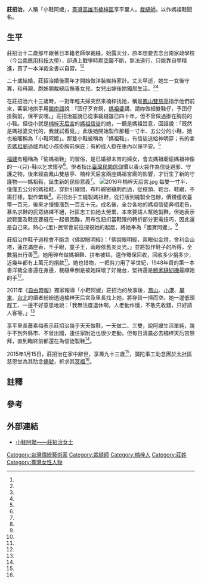 {{Infobox Person
| name   =莊招治
| nickname=小鞋阿嬤
| image     = Zhuang Zhao Zhi.jpg
| image_size     = 200px
| caption  =莊招治
| birth_date  = 約1923年
| birth_place =
| residence   ={{ROC-TW}}[[高雄市|高雄市]][[楠梓區|楠梓區]]享平里
| death_date  =2015年1月15日
| death_place ={{ROC-TW}}[[高雄市|高雄市]][[楠梓區|楠梓區]]享平里
| occupation =
|alma_mater        = 
| office = 
| term_start = 
| term_end = 
| spouse = 
| children= 
}}
{{Infobox Hokkien name
| title      = 莊招治
| hanji      = 莊招治
| poj        = Chng Chiau-tī
| hanlo      = 
| tl         = Tsng Tsiau-tī
| bp         = 
| hokkienipa = 
| lm  = 
| image      = 
| image_size = 
| caption    = 
}}
'''莊招治'''{{BD|{{Circa}}1923年{{efn|生年依据她去世时媒体报道的“享寿九十三岁”<ref name="自由時報3"/>反推获得，华人有[[虚岁|虚岁]]的传统，故生年不详，有待进一步资料确认。}}||2015年|1月15日|}}，人稱「小鞋阿嬤」，[[臺灣|臺灣]][[高雄市|高雄市]][[楠梓區|楠梓區]]享平里人，[[裁縫師|裁縫師]]，以作媽祖鞋聞名。

==生平==
莊招治十二歲那年跟著日本籍老師學裁縫，始露天分，原本想要去念台南家政學校（今[[台南應用科技大學|台南應用科技大學]]），卻遇上戰爭時期[[高雄大空襲|空襲]]不斷，無法遠行，只能靠自學精進，買了一本洋裁全書以自習。<ref name="自由時報1"/><ref name="大愛新聞"/>

二十歲結婚，莊招治婚後兩年才開始做洋裝維持家計。丈夫早逝，她生一女後守寡，和母親、胞姊開裁縫店撫養女兒。女兒出嫁後她獨居生活。<ref name="自由時報3"/><ref name="自由時報1"/>

在莊招治六十三歲時，一對年輕夫婦突然來楠梓找她，稱是[[鳳山雙慈亭|鳳山雙慈亭]]指示他們前來，客氣地拱手用[[閩南語|閩南語]]說：「囝仔歹育飼，[[媽祖婆|媽祖婆]]講，請妳做細雙鞋仔，予囝仔掛胸前，保平安哩。」{{efn|此句為[[臺語|臺語]]，意思是說孩子難教養，媽祖指示請妳做雙小鞋，讓小孩掛在胸前來保平安。}}莊招治雖說已從事裁縫雖已四十年，但不曾做過掛在胸前的小鞋。但從小就是[[楠梓天后宮|楠梓天后宮]]的[[台灣媽祖信仰|媽祖信徒]]的她，一聽是媽祖旨意，回話說：「既然是媽祖婆交代的，我就試看覓。」{{efn|臺語中「試看覓」意謂試看看。}}此後她開始製作那種一寸半、五公分的小鞋，她也被暱稱為「小鞋阿嬤」。那雙小鞋被稱為「媽祖鞋」，有信徒送給神明穿；有的拿去[[媽祖廟|媽祖廟]]過爐再給小孩掛胸前保庇；有的成人掛在車內以保平安。<ref name="自由時報1"/>

[[福建|福建]]有種稱為「偷媽祖鞋」的習俗，是已婚卻未育的婦女，會去媽祖廟偷媽祖神像的一-{只}-鞋以乞求懷孕<ref name="楊曉燕"/>。學者指出[[臺灣民間信仰|臺灣民間信仰]]慣以香火袋作為信徒避邪、守護之物，後來經由鳳山雙慈亭、楠梓天后宮兩座媽祖宮廟的影響，才衍生了新的守護物——媽祖鞋，誕生新的民俗意義<ref name="洪錦淳"/>。
[[File:2016年楠梓天后宮.jpg|thumb]]
每雙一寸半、僅僅五公分的媽祖鞋，穿針引線間，布料綿密縫刺而過，從楦頭、鞋台、鞋跟，不需打樣，製作繁瑣<ref name="大愛新聞"/>。莊招治手工縫製媽祖鞋，從打版到縫製全包辦，價錢僅收臺幣一百元，後來才慢慢漲到一百五十元。成名後，全台各地的媽祖信徒奔相走告，慕名求鞋的民眾絡繹不絕，社區志工怕她太勞累，本來要請人幫她製鞋，但她表示說鞋面及鞋底要縫在一起很困難，用布包鈕扣當鞋跟的轉折部分更需技巧，因此還是自己來。熱心-{里}-民常會前往探視她的起居，將她奉為「國寶阿嬤」。<ref name="自由時報3"/>

莊招治作鞋子過程會不斷念《佛說眼明經》：「佛說眼明經，兩眼似金燈，舍利金山塔，蓮花滿座香，千手眼，童子王，兩眼依舊炎炎光。」並將製作鞋子的所得，全數捐出行善<ref name="大愛新聞"/>。她用碎布做媽祖鞋、拼布被毯，還作環保回收，回收多少捐多少，近幾年都有上萬元的捐款<ref name="自由時報3"/>。她也惜物，一把剪刀用了半世紀，1948年買的第一本書洋裁全書還在身邊，裁縫車倒是被她踩壞了好幾台，堅持還是[[勝家縫紉機|勝家縫紉機]]最順她的手<ref name="自由時報1"/>。

2011年《[[自由時報|自由時報]]》獨家報導「小鞋阿嬤」莊招治的故事後，[[鳳山區|鳳山]]、[[小港區|小港]]、[[屏東縣|屏東]]、[[台北|台北]]的讀者紛紛透過楠梓天后宮及里長找上她，將存貨一掃而空。她一邊低頭趕工、一邊不好意思地說：「我無法度退休啊，人老動作慢，不敢先收錢，只好請人客等。」{{efn|臺語中「無法度」意謂沒辦法、「人客」意謂客人。}}<ref name="自由時報2"/>

享平里長蕭素梅表示莊招治幾乎天天做鞋，一天做二、三雙，說阿嬤生活單純，幾乎不到外縣市、不曾出國，連住家附近也很少走動，但每日清晨必去楠梓天后宮祭拜，直到臨終前都還在為信徒製鞋<ref name="自由時報3"/>。

2015年1月15日，莊招治在家中辭世，享壽九十三歲<ref name="自由時報3"/>，彌陀事工助念團於[[大社區|大社區]]慈恩堂為其助念[[佛號|佛號]]，祈求其[[冥福|冥福]]<ref name="彌陀事工"/>。

==註釋==
{{notelist|iger=}}
==參考==
{{portal box|人物|高雄}}
{{reflist|1|refs=

<ref name="自由時報1">{{Cite news|url=http://news.ltn.com.tw/news/society/paper/473857|title=9旬嬤做媽祖鞋 保庇囝仔「好飫飼」|language=zh-tw|publisher=《自由時報》|author=洪定宏|date=2011-03-06|accessdate=2015-09-23}}</ref>


<ref name="自由時報2">{{Cite news|url=http://news.ltn.com.tw/news/life/paper/474357|title=讀者掃光存貨 9旬嬤趕製媽祖鞋|language=zh-tw|publisher=《自由時報》|author=洪定宏|date=2011-03-08 |accessdate=2015-09-23}}</ref>

<ref name="自由時報3">{{Cite news|url=http://news.ltn.com.tw/news/life/paper/848267|title=專做媽祖鞋國寶 93歲「小鞋阿嬤」辭世|language=zh-tw|publisher=《自由時報》|author=蔡清華|date=2015-01-18 |accessdate=2015-09-23}}</ref>

<ref name="彌陀事工">{{Cite web|url=http://www.xn--3kq178az4a195k.tw/active3.aspx?id=6|title=彌陀助念歷史資料|language=zh-tw|publisher=彌陀事工|author=|date=|accessdate=2015-09-24}}</ref>

<ref name="大愛新聞">{{Cite news|url=http://media.newdaai.tv/daai-web/news/content.php?id=13632|title=手工裁縫媽祖鞋 保庇平安健康|language=zh-tw|publisher=大愛新聞|author=趙培廷 |date=2012-05-22 |accessdate=2015-09-23}}</ref>


<ref name="洪錦淳">{{cite journal |author=洪錦淳|journal=《中護學報》|issue=第10期|title=〈媽祖鞋──守護物的演化與文化意涵〉|date=2011-12|publisher=臺中護理專科學校|location=|language=zh-tw |isbn=}}</ref>

<ref name="楊曉燕">{{cite book |author=楊曉燕|title=《海神天后漁家女．媽祖》|chapter=〈偷媽祖鞋〉|date=2012-02-01|publisher=東北師範大學出版社|location=|language=zh-cn |isbn=}}</ref>
}}

==外部連結==
*[http://library.taiwanschoolnet.org/cyberfair2013/zxcvbnm135/8a84/inside/A0.htm 小鞋阿嬤——莊招治女士]

[[Category:台灣傳統藝術家|Category:台灣傳統藝術家]]
[[Category:裁縫師|Category:裁縫師]]
[[Category:楠梓人|Category:楠梓人]]
[[Category:莊姓|Category:莊姓]]
[[Category:臺灣女性人物|Category:臺灣女性人物]]